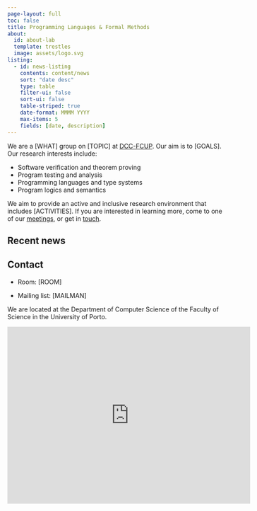 ```yaml
---
page-layout: full
toc: false
title: Programming Languages & Formal Methods
about:
  id: about-lab
  template: trestles
  image: assets/logo.svg
listing:
  - id: news-listing
    contents: content/news
    sort: "date desc"
    type: table
    filter-ui: false
    sort-ui: false
    table-striped: true
    date-format: MMMM YYYY
    max-items: 5
    fields: [date, description]      
---
```


::: {#about-lab}

We are a [WHAT] group on [TOPIC] at [DCC-FCUP](https://www.dcc.fc.up.pt/).
Our aim is to [GOALS].
Our research interests include:

- Software verification and theorem proving
- Program testing and analysis
- Programming languages and type systems
- Program logics and semantics

We aim to provide an active and inclusive research environment that includes [ACTIVITIES].
If you are interested in learning more, come to one of our [meetings](pages/events.qmd), or get in [touch](#contact).

:::  

## Recent news
::: {#news-listing}
:::

<!-- ## Main faculty -->

## Contact

::: {.grid}

::: {.g-col-6}

- Room: [ROOM]

- Mailing list: [MAILMAN]

:::
  
::: {.g-col-6}

We are located at the Department of Computer Science of the Faculty of Science in the University of Porto.

<iframe src="https://www.google.com/maps/embed?pb=!1m18!1m12!1m3!1d3004.178618931845!2d-8.643345823442532!3d41.152453610533875!2m3!1f0!2f0!3f0!3m2!1i1024!2i768!4f13.1!3m3!1m2!1s0xd2465748665b511%3A0x652241b7e04eb60a!2sFCUP%20Department%20of%20Computer%20Sciences!5e0!3m2!1sen!2spt!4v1710365007122!5m2!1sen!2spt" width="550" height="400" style="border:0;" allowfullscreen="" loading="lazy" referrerpolicy="no-referrer-when-downgrade"></iframe>

:::
  
::: 